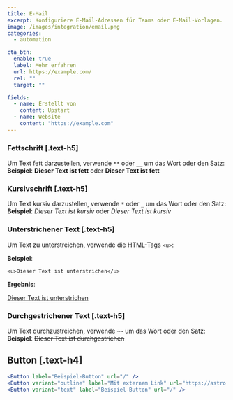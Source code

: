 ```yaml
---
title: E-Mail
excerpt: Konfiguriere E-Mail-Adressen für Teams oder E-Mail-Vorlagen.
image: /images/integration/email.png
categories:
  - automation

cta_btn:
  enable: true
  label: Mehr erfahren
  url: https://example.com/
  rel: ""
  target: ""

fields:
  - name: Erstellt von
    content: Upstart
  - name: Website
    content: "https://example.com"
---
```


<Gallery>
  <GalleryItem
    image_src="/integration/images/1.jpg"
    image_alt="Beispiel Alt-Text"
    video_src="LXb3EKWsInQ"
    image_source="content-collection"
  />
  <GalleryItem
    width="1/2"
    image_src="/integration/images/2.jpg"
    image_alt="Beispiel Alt-Text"
    image_source="content-collection"
  />
  <GalleryItem
    width="1/2"
    image_src="/integration/images/3.jpg"
    image_alt="Beispiel Alt-Text"
    image_source="content-collection"
  />
</Gallery>

### Fettschrift [.text-h5]

Um Text fett darzustellen, verwende `**` oder `__` um das Wort oder den Satz:  
**Beispiel**: **Dieser Text ist fett** oder **Dieser Text ist fett**

### Kursivschrift [.text-h5]

Um Text kursiv darzustellen, verwende `*` oder `_` um das Wort oder den Satz:  
**Beispiel**: _Dieser Text ist kursiv_ oder _Dieser Text ist kursiv_

### Unterstrichener Text [.text-h5]

Um Text zu unterstreichen, verwende die HTML-Tags `<u>`:

**Beispiel**:

`<u>Dieser Text ist unterstrichen</u>`

**Ergebnis**:

<u>Dieser Text ist unterstrichen</u>

### Durchgestrichener Text [.text-h5]

Um Text durchzustreichen, verwende `~~` um das Wort oder den Satz:  
**Beispiel**: ~~Dieser Text ist durchgestrichen~~

## Button [.text-h4]

```jsx
<Button label="Beispiel-Button" url="/" />
<Button variant="outline" label="Mit externem Link" url="https://astro.build" />
<Button variant="text" label="Beispiel-Button" url="/" />
